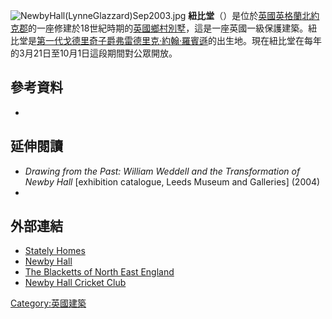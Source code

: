 [[File:NewbyHall(LynneGlazzard)Sep2003.jpg|right]]
'''紐比堂'''（{{lang-en|Newby Hall}}）是位於[[英國|英國]][[英格蘭|英格蘭]][[北約克郡|北約克郡]]的一座修建於18世紀時期的[[英國鄉村別墅|英國鄉村別墅]]，這是一座英國一級保護建築。紐比堂是[[第一代戈德里奇子爵弗雷德里克·約翰·羅賓遜|第一代戈德里奇子爵弗雷德里克·約翰·羅賓遜]]的出生地。現在紐比堂在每年的3月21日至10月1日這段期間對公眾開放。
==參考資料==
*{{cite web| url = http://www.britishlistedbuildings.co.uk/en-331785-newby-hall-newby-with-mulwith-north-york|title= Newby Hall|publisher= British Listed Buildings|accessdate = 2013-02-15}}
==延伸閱讀==
* ''Drawing from the Past: William Weddell and the Transformation of Newby Hall'' [exhibition catalogue, Leeds Museum and Galleries] (2004)
* {{Cite book|last=Kirtley|first=Allan, Longbottom, Patricia, Blackett, Martin|title=A History of the Blacketts|publisher=(2013) The Blacketts|url=http://www.theblacketts.com/articles/187-how-to-order-your-copy-of--a-history-of-the-blacketts|isbn=978-0-9575675-0-4|deadurl=yes|archiveurl=https://web.archive.org/web/20140623140437/http://www.theblacketts.com/articles/187-how-to-order-your-copy-of--a-history-of-the-blacketts|archivedate=2014-06-23}}
==外部連結==
{{commons category|Newby Hall}}
*[https://web.archive.org/web/20070928021542/http://www.statelyhomes.com/areas/details.asp?HID=734&ID=1822&path=12,17,56,1822&town= Stately Homes]
*[http://www.newbyhall.co.uk Newby Hall]
*[https://web.archive.org/web/20110727151921/http://www.theblacketts.com/ The Blacketts of North East England]
*[http://www.newbyhallcc.co.uk Newby Hall Cricket Club]
{{coord|54.1016|-1.4695|type:landmark_region:GB|display=title}}
[[Category:英國建築|Category:英國建築]]